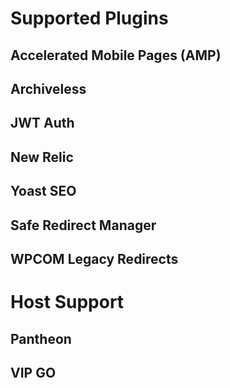 <Meta title="WordPress|Supported Plugins" />

# Supported Plugins
## Accelerated Mobile Pages (AMP)
## Archiveless
## JWT Auth
## New Relic
## Yoast SEO
## Safe Redirect Manager
## WPCOM Legacy Redirects

# Host Support
## Pantheon
## VIP GO